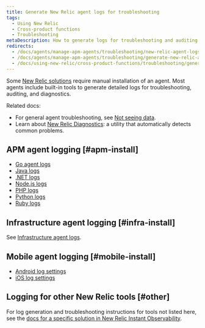 ```yaml
---
title: Generate New Relic agent logs for troubleshooting
tags:
  - Using New Relic
  - Cross-product functions
  - Troubleshooting
metaDescription: How to generate logs for troubleshooting and auditing for New Relic agents.
redirects:
  - /docs/agents/manage-apm-agents/troubleshooting/new-relic-agent-logs-troubleshooting
  - /docs/agents/manage-apm-agents/troubleshooting/generate-new-relic-agent-logs-troubleshooting
  - /docs/using-new-relic/cross-product-functions/troubleshooting/generate-new-relic-agent-logs-troubleshooting
---
```


Some [New Relic solutions](https://newrelic.com/instant-observability/) require manual installation of an agent. Most agents include built-in tools to generate detailed logs for troubleshooting, auditing, and diagnostics.

Related docs:

* For general agent troubleshooting, see [Not seeing data](/docs/agents/manage-apm-agents/troubleshooting/not-seeing-data).
* Learn about [New Relic Diagnostics](/docs/using-new-relic/cross-product-functions/troubleshooting/new-relic-diagnostics): a utility that automatically detects common problems.

## APM agent logging [#apm-install]

* [Go agent logs](/docs/agents/go-agent/configuration/go-agent-logging)
* [Java logs](/docs/agents/java-agent/troubleshooting/generate-debug-logs-troubleshooting-java)
* [.NET logs](/docs/agents/net-agent/troubleshooting/generate-logs-troubleshooting-net)
* [Node.js logs](/docs/agents/nodejs-agent/troubleshooting/generate-trace-log-troubleshooting-nodejs)
* [PHP logs](/docs/agents/php-agent/troubleshooting/generating-logs-troubleshooting-php)
* [Python logs](/docs/agents/python-agent/troubleshooting/python-agent-logging)
* [Ruby logs](/docs/agents/ruby-agent/troubleshooting/generating-logs-troubleshooting-ruby)

## Infrastructure agent logging [#infra-install]

See [Infrastructure agent logs](/docs/infrastructure/new-relic-infrastructure/troubleshooting/generate-logs-troubleshooting-infrastructure).

## Mobile agent logging [#mobile-install]

* [Android log settings](/docs/mobile-monitoring/new-relic-mobile-android/api-guides/android-agent-configuration-feature-flags#logging)
* [iOS log settings](/docs/mobile-monitoring/new-relic-mobile-ios/installation/ios-manual-installation#logging)

## Logging for other New Relic tools [#other]

For log generation and troubleshooting instructions for tools not listed here, see the [docs for a specific solution in New Relic Instant Observability](https://newrelic.com/instant-observability/).
